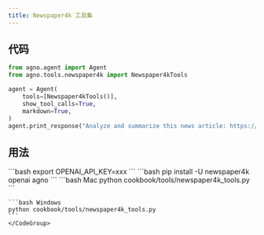 ```yaml
---
title: Newspaper4k 工具集
---
```


## 代码

```python cookbook/tools/newspaper4k_tools.py
from agno.agent import Agent
from agno.tools.newspaper4k import Newspaper4kTools

agent = Agent(
    tools=[Newspaper4kTools()],
    show_tool_calls=True,
    markdown=True,
)
agent.print_response("Analyze and summarize this news article: https://example.com/news")
```

## 用法

<Steps>
  <Snippet file="create-venv-step.mdx" />
  
  <Step title="设置你的 API 密钥">
    ```bash
    export OPENAI_API_KEY=xxx
    ```
  </Step>

  <Step title="安装依赖">
    ```bash
    pip install -U newspaper4k openai agno
    ```
  </Step>

  <Step title="运行 Agent">
    <CodeGroup>
    ```bash Mac
    python cookbook/tools/newspaper4k_tools.py
    ```

    ```bash Windows
    python cookbook/tools/newspaper4k_tools.py
    ```
    </CodeGroup>
  </Step>
</Steps>